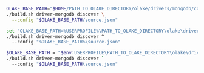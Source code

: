 
<Tabs groupId="build-locally">

<TabItem value="macos-linux" label="macOS / Linux" default>

```bash
OLAKE_BASE_PATH="$HOME/PATH_TO_OLAKE_DIRECTORY/olake/drivers/mongodb/config" && \
./build.sh driver-mongodb discover \
  --config "$OLAKE_BASE_PATH/source.json"
```

</TabItem> 

<TabItem value="cmd" label="CMD">

```bash
set "OLAKE_BASE_PATH=%USERPROFILE%\PATH_TO_OLAKE_DIRECTORY\olake\drivers\mongodb\config" && ^
./build.sh driver-mongodb discover ^
  --config "%OLAKE_BASE_PATH%\source.json"
```
</TabItem> 

<TabItem value="powershell" label="Powershell">

```bash
$OLAKE_BASE_PATH = "$env:USERPROFILE\PATH_TO_OLAKE_DIRECTORY\olake\drivers\mongodb\config"; `
./build.sh driver-mongodb discover `
  --config "$OLAKE_BASE_PATH\source.json"
```

</TabItem> 
</Tabs>